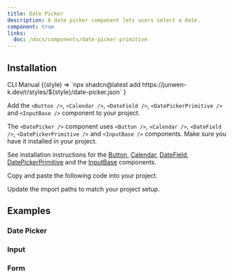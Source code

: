 ```yaml
---
title: Date Picker
description: A date picker component lets users select a date.
component: true
links:
  doc: /docs/components/date-picker-primitive
---
```


<ComponentPreview name="date-picker-demo" />

## Installation

<Tabs defaultValue="cli">

<TabsList>
  <TabsTrigger value="cli">CLI</TabsTrigger>
  <TabsTrigger value="manual">Manual</TabsTrigger>
</TabsList>

<TabsContent value="cli">

<InstallCodeBlockCommand>
  {(style) =>
    `npx shadcn@latest add https://junwen-k.dev/r/styles/${style}/date-picker.json`
  }
</InstallCodeBlockCommand>

</TabsContent>

<TabsContent value="manual">

<Steps>

<Step>

Add the `<Button />`, `<Calendar />`, `<DateField />`, `<DatePickerPrimitive />` and `<InputBase />` component to your project.

</Step>

The `<DatePicker />` component uses `<Button />`, `<Calendar />`, `<DateField />`, `<DatePickerPrimitive />` and `<InputBase />` components. Make sure you have it installed in your project.

See installation instructions for the [Button](/docs/components/button#installation), [Calendar](/docs/components/calendar#installation), [DateField](/docs/components/date-field#installation), [DatePickerPrimitive](/docs/components/date-picker-primitive#installation) and the [InputBase](/docs/components/input-base#installation) components.

<Step>Copy and paste the following code into your project.</Step>

<ComponentSource name="date-picker" />

<Step>Update the import paths to match your project setup.</Step>

</Steps>

</TabsContent>

</Tabs>

## Examples

### Date Picker

<ComponentPreview name="date-picker-demo" />

### Input

<ComponentPreview name="date-picker-input" />

### Form

<ComponentPreview name="date-picker-form" />
